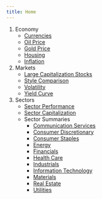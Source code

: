 ```yaml
---
title: Home
---
```


1. Economy
   - [Currencies](currencies.html)
   - [Oil Price](oil.html)
   - [Gold Price](gold.html)
   - [Housing](housing.html)
   - [Inflation](inflation.html)
2. Markets
   - [Large Capitalization Stocks](large.html)
   - [Style Comparison](styles.html)
   - [Volatility](vix.html)
   - [Yield Curve](yieldcurve.html)
3. Sectors
   - [Sector Performance](sector-performance.html)
   - [Sector Capitalization](sector-capitalization.html)
   - Sector Summaries
      - [Communication Services](sector-communications-sevices.html)
      - [Consumer Discretionary](sector-consumer-discretionary.html)
      - [Consumer Staples](sector-consumer-staples.html)
      - [Energy](sector-energy.html)
      - [Financials](sector-financials.html)
      - [Health Care](sector-health-care.html)
      - [Industrials](sector-industrials.html)
      - [Information Technology](sector-information-technology.html)
      - [Materials](sector-materials.html)
      - [Real Estate](sector-real-estate.html)
      - [Utilities](sector-utilities.html)
